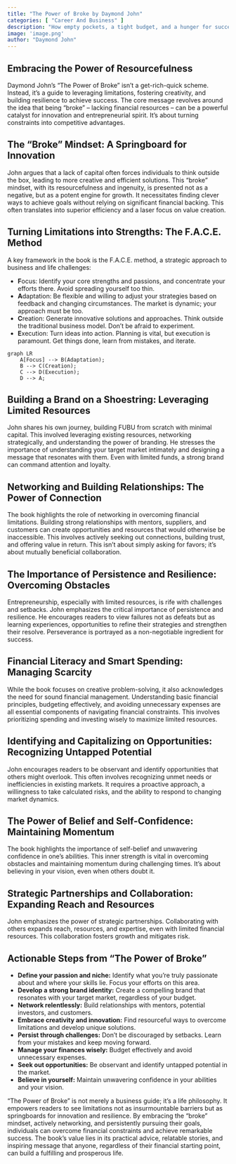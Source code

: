 ```yaml
---
title: "The Power of Broke by Daymond John"
categories: [ "Career And Business" ]
description: "How empty pockets, a tight budget, and a hunger for success can become your greatest competitive advantage"
image: 'image.png'
author: "Daymond John"
---
```

##  Embracing the Power of Resourcefulness

Daymond John's "The Power of Broke" isn't a get-rich-quick scheme. Instead, it's a guide to leveraging limitations, fostering creativity, and building resilience to achieve success. The core message revolves around the idea that being "broke" – lacking financial resources – can be a powerful catalyst for innovation and entrepreneurial spirit.  It's about turning constraints into competitive advantages.

##  The "Broke" Mindset:  A Springboard for Innovation

John argues that a lack of capital often forces individuals to think outside the box, leading to more creative and efficient solutions. This "broke" mindset, with its resourcefulness and ingenuity, is presented not as a negative, but as a potent engine for growth. It necessitates finding clever ways to achieve goals without relying on significant financial backing. This often translates into superior efficiency and a laser focus on value creation.

##  Turning Limitations into Strengths: The F.A.C.E. Method

A key framework in the book is the F.A.C.E. method, a strategic approach to business and life challenges:

* **F**ocus: Identify your core strengths and passions, and concentrate your efforts there. Avoid spreading yourself too thin.
* **A**daptation:  Be flexible and willing to adjust your strategies based on feedback and changing circumstances.  The market is dynamic; your approach must be too.
* **C**reation:  Generate innovative solutions and approaches.  Think outside the traditional business model.  Don't be afraid to experiment.
* **E**xecution:  Turn ideas into action.  Planning is vital, but execution is paramount.  Get things done, learn from mistakes, and iterate.


```mermaid
graph LR
    A[Focus] --> B(Adaptation);
    B --> C(Creation);
    C --> D(Execution);
    D --> A;
```

##  Building a Brand on a Shoestring:  Leveraging Limited Resources

John shares his own journey, building FUBU from scratch with minimal capital.  This involved leveraging existing resources, networking strategically, and understanding the power of branding. He stresses the importance of understanding your target market intimately and designing a message that resonates with them.  Even with limited funds, a strong brand can command attention and loyalty.


##  Networking and Building Relationships:  The Power of Connection

The book highlights the role of networking in overcoming financial limitations. Building strong relationships with mentors, suppliers, and customers can create opportunities and resources that would otherwise be inaccessible. This involves actively seeking out connections, building trust, and offering value in return. This isn't about simply asking for favors; it’s about mutually beneficial collaboration.

##  The Importance of Persistence and Resilience: Overcoming Obstacles

Entrepreneurship, especially with limited resources, is rife with challenges and setbacks. John emphasizes the critical importance of persistence and resilience. He encourages readers to view failures not as defeats but as learning experiences, opportunities to refine their strategies and strengthen their resolve. Perseverance is portrayed as a non-negotiable ingredient for success.


##  Financial Literacy and Smart Spending: Managing Scarcity

While the book focuses on creative problem-solving, it also acknowledges the need for sound financial management.  Understanding basic financial principles, budgeting effectively, and avoiding unnecessary expenses are all essential components of navigating financial constraints. This involves prioritizing spending and investing wisely to maximize limited resources.

##  Identifying and Capitalizing on Opportunities: Recognizing Untapped Potential

John encourages readers to be observant and identify opportunities that others might overlook. This often involves recognizing unmet needs or inefficiencies in existing markets. It requires a proactive approach, a willingness to take calculated risks, and the ability to respond to changing market dynamics.

##  The Power of Belief and Self-Confidence:  Maintaining Momentum

The book highlights the importance of self-belief and unwavering confidence in one's abilities. This inner strength is vital in overcoming obstacles and maintaining momentum during challenging times. It's about believing in your vision, even when others doubt it.


##  Strategic Partnerships and Collaboration:  Expanding Reach and Resources

John emphasizes the power of strategic partnerships. Collaborating with others expands reach, resources, and expertise, even with limited financial resources. This collaboration fosters growth and mitigates risk.

##  Actionable Steps from "The Power of Broke"

* **Define your passion and niche:** Identify what you're truly passionate about and where your skills lie.  Focus your efforts on this area.
* **Develop a strong brand identity:**  Create a compelling brand that resonates with your target market, regardless of your budget.
* **Network relentlessly:** Build relationships with mentors, potential investors, and customers.
* **Embrace creativity and innovation:** Find resourceful ways to overcome limitations and develop unique solutions.
* **Persist through challenges:** Don't be discouraged by setbacks.  Learn from your mistakes and keep moving forward.
* **Manage your finances wisely:**  Budget effectively and avoid unnecessary expenses.
* **Seek out opportunities:** Be observant and identify untapped potential in the market.
* **Believe in yourself:** Maintain unwavering confidence in your abilities and your vision.

"The Power of Broke" is not merely a business guide; it's a life philosophy. It empowers readers to see limitations not as insurmountable barriers but as springboards for innovation and resilience.  By embracing the "broke" mindset, actively networking, and persistently pursuing their goals, individuals can overcome financial constraints and achieve remarkable success.  The book’s value lies in its practical advice, relatable stories, and inspiring message that anyone, regardless of their financial starting point, can build a fulfilling and prosperous life.

